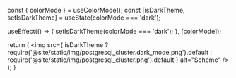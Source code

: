 
  const { colorMode } = useColorMode();
  const [isDarkTheme, setIsDarkTheme] = useState(colorMode === 'dark');

  useEffect(() => {
    setIsDarkTheme(colorMode === 'dark');
  }, [colorMode]);

  return (
    <img
      src={
        isDarkTheme
          ? require('@site/static/img/postgresql_cluster.dark_mode.png').default
          : require('@site/static/img/postgresql_cluster.png').default
      }
      alt="Scheme"
    />
  );
}
